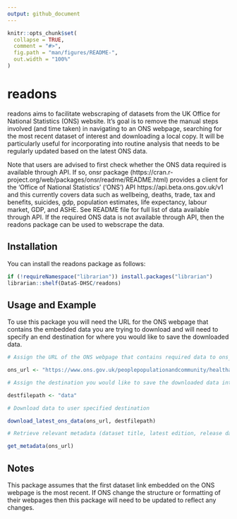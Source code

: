 ```yaml
---
output: github_document
---
```


<!-- README.md is generated from README.Rmd. Please edit that file -->

```r
knitr::opts_chunk$set(
  collapse = TRUE,
  comment = "#>",
  fig.path = "man/figures/README-",
  out.width = "100%"
)
```

# readons

<!-- badges: start -->
<!-- badges: end -->

readons aims to facilitate webscraping of datasets from the UK Office for National Statistics (ONS) website. It's goal is to remove the manual steps involved (and time taken) in navigating to an ONS webpage, searching for the most recent dataset of interest and downloading a local copy. It will be particularly useful for incorporating into routine analysis that needs to be regularly updated based on the latest ONS data.

Note that users are advised to first check whether the ONS data required is available through API. If so, onsr package (https://cran.r-project.org/web/packages/onsr/readme/README.html) provides a client for the ‘Office of National Statistics’ (‘ONS’) API https://api.beta.ons.gov.uk/v1 and this currently covers data such as wellbeing, deaths, trade, tax and benefits, suicides, gdp, population estimates, life expectancy, labour market, GDP, and ASHE. See README file for full list of data available through API. If the required ONS data is not available through API, then the readons package can be used to webscrape the data.

## Installation

You can install the readons package as follows:

``` r
if (!requireNamespace("librarian")) install.packages("librarian")
librarian::shelf(DataS-DHSC/readons)
```

## Usage and Example

To use this package you will need the URL for the ONS webpage that contains the embedded data you are trying to download and will need to specify an end destination for where you would like to save the downloaded data.

``` r
# Assign the URL of the ONS webpage that contains required data to ons_url

ons_url <- "https://www.ons.gov.uk/peoplepopulationandcommunity/healthandsocialcare/conditionsanddiseases/datasets/coronaviruscovid19infectionsurveydata"

# Assign the destination you would like to save the downloaded data into as destfilepath (note that any new folder directories will be created if they do not already exist)

destfilepath <- "data"

# Download data to user specified destination

download_latest_ons_data(ons_url, destfilepath)

# Retrieve relevant metadata (dataset title, latest edition, release date, when it will next be updated and additional informaiton about the dataset)

get_metadata(ons_url)
```

## Notes

This package assumes that the first dataset link embedded on the ONS webpage is the most recent. If ONS change the structure or formatting of their webpages then this package will need to be updated to reflect any changes.

